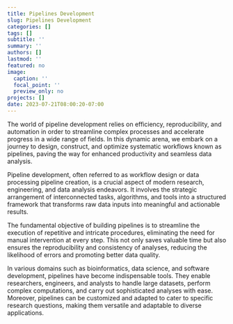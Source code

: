 ```yaml
---
title: Pipelines Development
slug: Pipelines Development
categories: []
tags: []
subtitle: ''
summary: ''
authors: []
lastmod: ''
featured: no
image:
  caption: ''
  focal_point: ''
  preview_only: no
projects: []
date: 2023-07-21T08:00:20-07:00
---
```



The world of pipeline development relies on efficiency, reproducibility, and automation in order to streamline complex processes and accelerate progress in a wide range of fields. In this dynamic arena, we embark on a journey to design, construct, and optimize systematic workflows known as pipelines, paving the way for enhanced productivity and seamless data analysis.

Pipeline development, often referred to as workflow design or data processing pipeline creation, is a crucial aspect of modern research, engineering, and data analysis endeavors. It involves the strategic arrangement of interconnected tasks, algorithms, and tools into a structured framework that transforms raw data inputs into meaningful and actionable results.

The fundamental objective of building pipelines is to streamline the execution of repetitive and intricate procedures, eliminating the need for manual intervention at every step. This not only saves valuable time but also ensures the reproducibility and consistency of analyses, reducing the likelihood of errors and promoting better data quality.

In various domains such as bioinformatics, data science, and software development, pipelines have become indispensable tools. They enable researchers, engineers, and analysts to handle large datasets, perform complex computations, and carry out sophisticated analyses with ease. Moreover, pipelines can be customized and adapted to cater to specific research questions, making them versatile and adaptable to diverse applications.